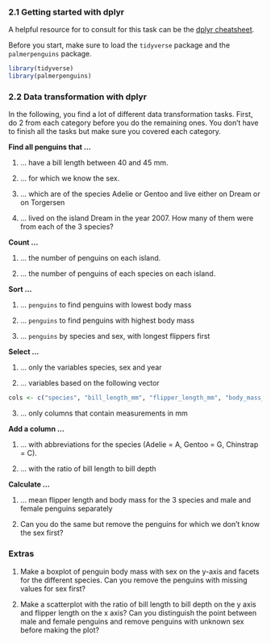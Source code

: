 ### 2.1 Getting started with dplyr

A helpful resource for to consult for this task can be the [dplyr cheatsheet](https://raw.githubusercontent.com/rstudio/cheatsheets/master/data-transformation.pdf).

Before you start, make sure to load the `tidyverse` package and the `palmerpenguins` package.

```r
library(tidyverse)
library(palmerpenguins)
```

### 2.2 Data transformation with dplyr

In the following, you find a lot of different data transformation tasks. First, do 2 from each category before you do the remaining ones. You don't have to finish all the tasks but make sure you covered each category.

**Find all penguins that ...**

1. ... have a bill length between 40 and 45 mm.

2. ... for which we know the sex.

3. ... which are of the species Adelie or Gentoo and live either on Dream or on Torgersen

4. ... lived on the island Dream in the year 2007. How many of them were from each of the 3 species?

**Count ...**

1. ... the number of penguins on each island.

2. ... the number of penguins of each species on each island.

**Sort ...**

1. ... `penguins` to find penguins with lowest body mass

2. ... `penguins` to find penguins with highest body mass

3. ... `penguins` by species and sex, with longest flippers first

**Select ...**

1. ... only the variables species, sex and year

2. ... variables based on the following vector

```r
cols <- c("species", "bill_length_mm", "flipper_length_mm", "body_mass_kg")
```

3. ... only columns that contain measurements in mm

**Add a column ...**

1. ... with abbreviations for the species (Adelie = A, Gentoo = G, Chinstrap = C).

2. ... with the ratio of bill length to bill depth

**Calculate ...**

1. ... mean flipper length and body mass for the 3 species and male and female penguins separately

2. Can you do the same but remove the penguins for which we don't know the sex first?

### Extras

1. Make a boxplot of penguin body mass with sex on the y-axis and facets for the different species. Can you remove the penguins with missing values for sex first?

2. Make a scatterplot with the ratio of bill length to bill depth on the y axis and flipper length on the x axis? Can you distinguish the point between male and female penguins and remove penguins with unknown sex before making the plot?
